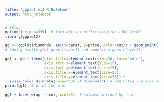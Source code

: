 ---
title: "ggplot ex3 R Notebook"
output: html_notebook
---

```{r}
# Setup
options(scipen=999)  # turn off scientific notation like 1e+06
library(ggplot2)

gg <- ggplot(diamonds, aes(x=carat, y=price, color=cut)) + geom_point() + geom_smooth() + labs(title="Scatterplot", x="Carat", y="Price")  
# Adding scatterplot geom (layer1) and smoothing geom (layer2).

gg1 <- gg + theme(plot.title=element_text(size=30, face="bold"), 
                  axis.text.x=element_text(size=15), 
                  axis.text.y=element_text(size=15),
                  axis.title.x=element_text(size=25),
                  axis.title.y=element_text(size=25)) + 
  scale_color_discrete(name="Cut of diamonds")  # add title and axis text, change legend title.
print(gg1)  # print the plot

gg1 + facet_wrap( ~ cut, ncol=3)  # columns defined by 'cut'

```
